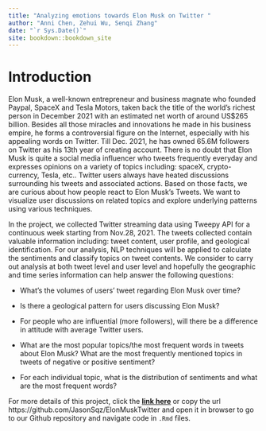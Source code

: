 ```yaml
--- 
title: "Analyzing emotions towards Elon Musk on Twitter "
author: "Anni Chen, Zehui Wu, Senqi Zhang"
date: "`r Sys.Date()`"
site: bookdown::bookdown_site
---
```


# Introduction

Elon Musk, a well-known entrepreneur and business magnate who founded Paypal, SpaceX and Tesla Motors, taken back the title of the world's richest person in December 2021 with an estimated net worth of around US$265 billion. Besides all those miracles and innovations he made in his business empire, he forms a controversial figure on the Internet, especially with his appealing words on Twitter. Till Dec. 2021, he has owned 65.6M followers on Twitter as his 13th year of creating account. There is no doubt that Elon Musk is quite a social media influencer who tweets frequently everyday and expresses opinions on a variety of topics including: spaceX, crypto-currency, Tesla, etc.. Twitter users always have heated discussions surrounding his tweets and associated actions. Based on those facts, we are curious about how people react to Elon Musk's Tweets. We want to visualize user discussions on related topics and explore underlying patterns using various techniques.

In the project, we collected Twitter streaming data using Tweepy API for a continuous week starting from Nov.28, 2021. The tweets collected contain valuable information including: tweet content, user profile, and geological identification. For our analysis, NLP techniques will be applied to calculate the sentiments and classify topics on tweet contents. We consider to carry out analysis at both tweet level and user level and hopefully the geographic and time series information can help answer the following questions:

- What's the volumes of users' tweet regarding Elon Musk over time?

- Is there a geological pattern for users discussing Elon Musk?

- For people who are influential (more followers), will there be a difference in attitude with average Twitter users.

- What are the most popular topics/the most frequent words in tweets about Elon Musk? What are the most frequently mentioned topics in tweets of negative or positive sentiment?

- For each individual topic, what is the distribution of sentiments and what are the most frequent words?



For more details of this project, click the [**link here**](https://github.com/JasonSqz/ElonMuskTwitter) or copy the url https://github.com/JasonSqz/ElonMuskTwitter and open it in browser to go to our Github repository and navigate code in ``.Rmd`` files.
